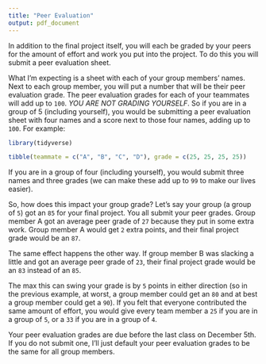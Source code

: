 ```yaml
---
title: "Peer Evaluation"
output: pdf_document
---
```


In addition to the final project itself, you will each be graded by your peers for the amount of effort and work you put into the project. To do this you will submit a peer evaluation sheet.

What I'm expecting is a sheet with each of your group members' names. Next to each group member, you will put a number that will be their peer evaluation grade. The peer evaluation grades for each of your teammates will add up to `100`. *YOU ARE NOT GRADING YOURSELF*. So if you are in a group of 5 (including yourself), you would be submitting a peer evaluation sheet with four names and a score next to those four names, adding up to `100`. For example:

```r
library(tidyverse)

tibble(teammate = c("A", "B", "C", "D"), grade = c(25, 25, 25, 25))
```

If you are in a group of four (including yourself), you would submit three names and three grades (we can make these add up to `99` to make our lives easier).

So, how does this impact your group grade? Let's say your group (a group of `5`) got an `85` for your final project. You all submit your peer grades. Group member A got an average peer grade of `27` because they put in some extra work. Group member A would get `2` extra points, and their final project grade would be an `87`.

The same effect happens the other way. If group member B was slacking a little and got an average peer grade of `23`, their final project grade would be an `83` instead of an `85`.

The max this can swing your grade is by `5` points in either direction (so in the previous example, at worst, a group member could get an `80` and at best a group member could get a `90`). If you felt that everyone contributed the same amount of effort, you would give every team member a `25` if you are in a group of `5`, or a `33` if you are in a group of `4`.

Your peer evaluation grades are due before the last class on December 5th. If you do not submit one, I'll just default your peer evaluation grades to be the same for all group members.